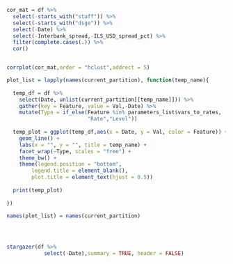 

```r

cor_mat = df %>% 
  select(-starts_with("staff")) %>% 
  select(-starts_with("dsge")) %>% 
  select(-Date) %>% 
  select(-Interbank_spread,-ILS_USD_spread_pct) %>% 
  filter(complete.cases(.)) %>% 
  cor()


corrplot(cor_mat,order = "hclust",addrect = 5)

```



```r


plot_list = lapply(names(current_partition), function(temp_name){
  
  temp_df = df %>% 
    select(Date, unlist(current_partition[[temp_name]])) %>% 
    gather(key = Feature, value = Val,-Date) %>% 
    mutate(Type = if_else(Feature %in% parameters_list$vars_to_rates,
                          "Rate","Level"))
  
  temp_plot = ggplot(temp_df,aes(x = Date, y = Val, color = Feature)) + 
    geom_line() + 
    labs(x = "", y = "", title = temp_name) + 
    facet_wrap(~Type, scales = "free") + 
    theme_bw() + 
    theme(legend.position = "bottom",
        legend.title = element_blank(),
        plot.title = element_text(hjust = 0.5))
  
  print(temp_plot)
  
})

names(plot_list) = names(current_partition)


  
```


```r

stargazer(df %>% 
            select(-Date),summary = TRUE, header = FALSE)

```

